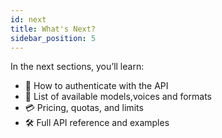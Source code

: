 ---
id: next
title: What's Next?
sidebar_position: 5
---


In the next sections, you’ll learn:

- 🔐 How to authenticate with the API
- 📑 List of available models,voices and formats
- 💳 Pricing, quotas, and limits
- 🛠️ Full API reference and examples
